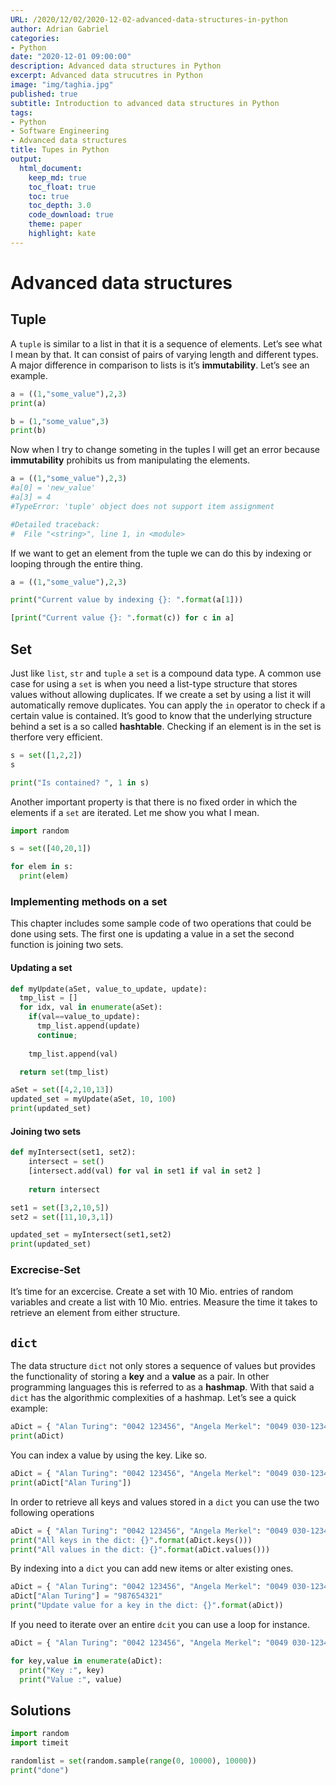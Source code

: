 ```yaml
---
URL: /2020/12/02/2020-12-02-advanced-data-structures-in-python
author: Adrian Gabriel
categories:
- Python
date: "2020-12-01 09:00:00"
description: Advanced data structures in Python
excerpt: Advanced data strucutres in Python
image: "img/taghia.jpg"
published: true
subtitle: Introduction to advanced data structures in Python
tags:
- Python
- Software Engineering
- Advanced data structures
title: Tupes in Python
output:
  html_document:
    keep_md: true
    toc_float: true
    toc: true
    toc_depth: 3.0
    code_download: true
    theme: paper
    highlight: kate
---
```


# Advanced data structures

## Tuple
A `tuple` is similar to a list in that it is a sequence of elements.
Let's see what I mean by that. It can consist of pairs of varying length 
and different types. A major difference in comparison to lists is it's **immutability**.
Let's see an example.

```python
a = ((1,"some_value"),2,3)
print(a)

b = (1,"some_value",3)
print(b)
````
Now when I try to change someting in the tuples I will get an error because **immutability**
prohibits us from manipulating the elements.

```python
a = ((1,"some_value"),2,3)
#a[0] = 'new_value'
#a[3] = 4
#TypeError: 'tuple' object does not support item assignment

#Detailed traceback: 
#  File "<string>", line 1, in <module>
````

If we want to get an element from the tuple we can do this by indexing or looping through the entire thing.

```python
a = ((1,"some_value"),2,3)

print("Current value by indexing {}: ".format(a[1]))

[print("Current value {}: ".format(c)) for c in a]
````

## Set
Just like `list`, `str` and `tuple` a `set` is a compound data type. A common use case
for using a `set` is when you need a list-type structure that stores values without
allowing duplicates. If we create a set by using a list it will automatically remove 
duplicates. You can apply the `in` operator to check if a certain value is contained.
It's good to know that the underlying structure behind a set is a so called **hashtable**.
Checking if an element is in the set is therfore very efficient.
```python
s = set([1,2,2])
s

print("Is contained? ", 1 in s)
````

Another important property is that there is no fixed order in which
the elements if a `set` are iterated. Let me show you what I mean.

```python
import random

s = set([40,20,1])

for elem in s:
  print(elem)
````
### Implementing methods on a set
This chapter includes some sample code of two operations that could be done using sets.
The first one is updating a value in a set the second function is joining two sets.

#### Updating a set
```python
def myUpdate(aSet, value_to_update, update):
  tmp_list = []
  for idx, val in enumerate(aSet):
    if(val==value_to_update):
      tmp_list.append(update)
      continue;
    
    tmp_list.append(val)

  return set(tmp_list)

aSet = set([4,2,10,13])
updated_set = myUpdate(aSet, 10, 100)
print(updated_set)
````

#### Joining two sets
```python
def myIntersect(set1, set2):
    intersect = set()
    [intersect.add(val) for val in set1 if val in set2 ]
    
    return intersect

set1 = set([3,2,10,5])
set2 = set([11,10,3,1])

updated_set = myIntersect(set1,set2)
print(updated_set)
````

### Excrecise-Set
It's time for an excercise. Create a set with 10 Mio. entries of random variables
and create a list with 10 Mio. entries. Measure the time it takes to retrieve
an element from either structure.

## `dict`
The data structure `dict` not only stores a sequence of values but provides the functionality
of storing a **key** and a **value** as a pair. In other programming languages this is referred to 
as a **hashmap**. With that said a `dict` has the algorithmic complexities of a hashmap.
Let's see a quick example:
```python
aDict = { "Alan Turing": "0042 123456", "Angela Merkel": "0049 030-123456", "Joe Biden": "+1 123456"}
print(aDict)
````

You can index a value by using the key. Like so.

```python
aDict = { "Alan Turing": "0042 123456", "Angela Merkel": "0049 030-123456", "Joe Biden": "+1 123456"}
print(aDict["Alan Turing"])
````
In order to retrieve all keys and values stored in a `dict` you can use the two following operations
```python
aDict = { "Alan Turing": "0042 123456", "Angela Merkel": "0049 030-123456", "Joe Biden": "+1 123456"}
print("All keys in the dict: {}".format(aDict.keys()))
print("All values in the dict: {}".format(aDict.values()))
````
By indexing into a `dict` you can add new items or alter existing ones.
```python
aDict = { "Alan Turing": "0042 123456", "Angela Merkel": "0049 030-123456", "Joe Biden": "+1 123456"}
aDict["Alan Turing"] = "987654321"
print("Update value for a key in the dict: {}".format(aDict))
````
If you need to iterate over an entire `dcit` you can use a loop for instance.
```python
aDict = { "Alan Turing": "0042 123456", "Angela Merkel": "0049 030-123456", "Joe Biden": "+1 123456"}

for key,value in enumerate(aDict):
  print("Key :", key)
  print("Value :", value)
````


## Solutions
```python
import random 
import timeit

randomlist = set(random.sample(range(0, 10000), 10000))
print("done")
````



